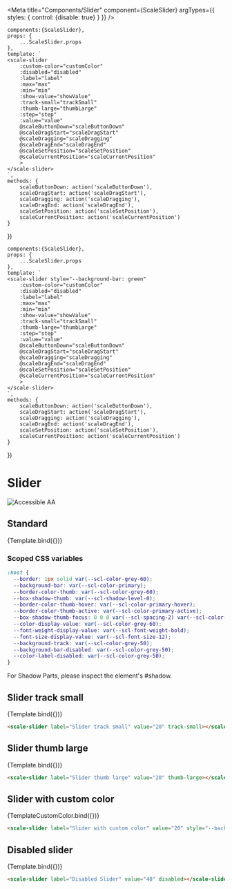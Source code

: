 
<Meta
    title="Components/Slider"
    component={ScaleSlider}
    argTypes={{
        styles: {
            control: {disable: true}
        }
    }}
/>

    components:{ScaleSlider},
    props: {
        ...ScaleSlider.props
    },
    template: `
    <scale-slider
        :custom-color="customColor"
        :disabled="disabled"
        :label="label"
        :max="max"
        :min="min"
        :show-value="showValue"
        :track-small="trackSmall"
        :thumb-large="thumbLarge"
        :step="step"
        :value="value"
        @scaleButtonDown="scaleButtonDown"
        @scaleDragStart="scaleDragStart"
        @scaleDragging="scaleDragging"
        @scaleDragEnd="scaleDragEnd"
        @scaleSetPosition="scaleSetPosition"
        @scaleCurrentPosition="scaleCurrentPosition"
        >
    </scale-slider>
    `,
    methods: {
        scaleButtonDown: action('scaleButtonDown'),
        scaleDragStart: action('scaleDragStart'),
        scaleDragging: action('scaleDragging'),
        scaleDragEnd: action('scaleDragEnd'),
        scaleSetPosition: action('scaleSetPosition'),
        scaleCurrentPosition: action('scaleCurrentPosition')
    }
})

    components:{ScaleSlider},
    props: {
        ...ScaleSlider.props
    },
    template: `
    <scale-slider style="--background-bar: green"
        :custom-color="customColor"
        :disabled="disabled"
        :label="label"
        :max="max"
        :min="min"
        :show-value="showValue"
        :track-small="trackSmall"
        :thumb-large="thumbLarge"
        :step="step"
        :value="value"
        @scaleButtonDown="scaleButtonDown"
        @scaleDragStart="scaleDragStart"
        @scaleDragging="scaleDragging"
        @scaleDragEnd="scaleDragEnd"
        @scaleSetPosition="scaleSetPosition"
        @scaleCurrentPosition="scaleCurrentPosition"
        >
    </scale-slider>
    `,
    methods: {
        scaleButtonDown: action('scaleButtonDown'),
        scaleDragStart: action('scaleDragStart'),
        scaleDragging: action('scaleDragging'),
        scaleDragEnd: action('scaleDragEnd'),
        scaleSetPosition: action('scaleSetPosition'),
        scaleCurrentPosition: action('scaleCurrentPosition')
    }
})

<div style={{display: 'inline-flex', alignItems: 'center', justifyContent: 'space-between', width: '100%'}}>
    <h1>Slider</h1>
    <img src="assets/aa.png" alt="Accessible AA" />
</div>

## Standard

<Canvas withSource="none">
    <Story
        name="Standard"
        args={{
            label: 'Standard',
            value: 20,
        }}
        >
        {Template.bind({})}
    </Story>
</Canvas>

<ArgsTable story='Standard' />

### Scoped CSS variables

```css
:host {
  --border: 1px solid var(--scl-color-grey-60);
  --background-bar: var(--scl-color-primary);
  --border-color-thumb: var(--scl-color-grey-60);
  --box-shadow-thumb: var(--scl-shadow-level-0);
  --border-color-thumb-hover: var(--scl-color-primary-hover);
  --border-color-thumb-active: var(--scl-color-primary-active);
  --box-shadow-thumb-focus: 0 0 0 var(--scl-spacing-2) var(--scl-color-focus);
  --color-display-value: var(--scl-color-grey-60);
  --font-weight-display-value: var(--scl-font-weight-bold);
  --font-size-display-value: var(--scl-font-size-12);
  --background-track: var(--scl-color-grey-50);
  --background-bar-disabled: var(--scl-color-grey-50);
  --color-label-disabled: var(--scl-color-grey-50);
}
```

For Shadow Parts, please inspect the element's #shadow.

## Slider track small

<Canvas withSource="none">
    <Story
        name="Slider track small"
        args={{
            label: 'Slider track small',
            value: 20,
            trackSmall: true,
        }}>
        {Template.bind({})}
    </Story>
</Canvas>

```html
<scale-slider label="Slider track small" value="20" track-small></scale-slider>
```

## Slider thumb large

<Canvas withSource="none">
    <Story
        name="Slider thumb large"
        args={{
            label: 'Slider thumb large',
            value: 20,
            thumbLarge: true,
        }}>
        {Template.bind({})}
    </Story>
</Canvas>

```html
<scale-slider label="Slider thumb large" value="20" thumb-large></scale-slider>
```

## Slider with custom color

<Canvas withSource="none">
    <Story
        name="Slider with custom color"
        args={{
            label: 'Slider with custom color',
            value: 20,
        }}
        >
        {TemplateCustomColor.bind({})}
    </Story>
</Canvas>

```html
<scale-slider label="Slider with custom color" value="20" style="--background-bar: green"></scale-slider>
```

## Disabled slider

<Canvas withSource="none">
    <Story
        name="Disabled Slider"
        args={{
            label: 'Disabled Slider',
            value: 40,
            disabled: true
        }}>
        {Template.bind({})}
    </Story>
</Canvas>

```html
<scale-slider label="Disabled Slider" value="40" disabled></scale-slider>
```
